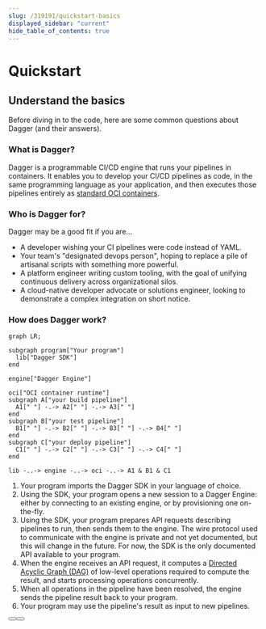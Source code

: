 ```yaml
---
slug: /319191/quickstart-basics
displayed_sidebar: "current"
hide_table_of_contents: true
---
```


# Quickstart


## Understand the basics

Before diving in to the code, here are some common questions about Dagger (and their answers).

### What is Dagger?

Dagger is a programmable CI/CD engine that runs your pipelines in containers. It enables you to develop your CI/CD pipelines as code, in the same programming language as your application, and then executes those pipelines entirely as [standard OCI containers](https://opencontainers.org/).

### Who is Dagger for?

Dagger may be a good fit if you are...

* A developer wishing your CI pipelines were code instead of YAML.
* Your team's "designated devops person", hoping to replace a pile of artisanal scripts with something more powerful.
* A platform engineer writing custom tooling, with the goal of unifying continuous delivery across organizational silos.
* A cloud-native developer advocate or solutions engineer, looking to demonstrate a complex integration on short notice.

### How does Dagger work?

```mermaid
graph LR;

subgraph program["Your program"]
  lib["Dagger SDK"]
end

engine["Dagger Engine"]

oci["OCI container runtime"]
subgraph A["your build pipeline"]
  A1[" "] -.-> A2[" "] -.-> A3[" "]
end
subgraph B["your test pipeline"]
  B1[" "] -.-> B2[" "] -.-> B3[" "] -.-> B4[" "]
end
subgraph C["your deploy pipeline"]
  C1[" "] -.-> C2[" "] -.-> C3[" "] -.-> C4[" "]
end

lib -..-> engine -..-> oci -..-> A1 & B1 & C1
```

1. Your program imports the Dagger SDK in your language of choice.
2. Using the SDK, your program opens a new session to a Dagger Engine: either by connecting to an existing engine, or by provisioning one on-the-fly.
3. Using the SDK, your program prepares API requests describing pipelines to run, then sends them to the engine. The wire protocol used to communicate with the engine is private and not yet documented, but this will change in the future. For now, the SDK is the only documented API available to your program.
4. When the engine receives an API request, it computes a [Directed Acyclic Graph (DAG)](https://en.wikipedia.org/wiki/Directed_acyclic_graph) of low-level operations required to compute the result, and starts processing operations concurrently.
5. When all operations in the pipeline have been resolved, the engine sends the pipeline result back to your program.
6. Your program may use the pipeline's result as input to new pipelines.

<Button label="Previous" docPath="648215/quickstart" />

<Button label="Next" docPath="120918/quickstart-setup" />
